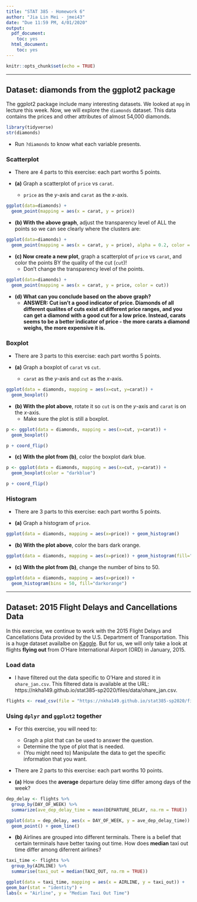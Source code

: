 ```yaml
---
title: "STAT 385 - Homework 6"
author: "Jia Lin Mei - jmei43"
date: "Due 11:59 PM, 4/01/2020"
output:
  pdf_document:
    toc: yes
  html_document:
    toc: yes
---
```


```r
knitr::opts_chunk$set(echo = TRUE)
```
***

## Dataset: diamonds from the ggplot2 package

The ggplot2 package include many interesting datasets. We looked at `mpg` in lecture this week. Now, we will explore the `diamonds` dataset. This data contains the prices and other attributes of almost 54,000 diamonds.

```r
library(tidyverse)
str(diamonds)
```

- Run `?diamonds` to know what each variable presents.

### Scatterplot

- There are 4 parts to this exercise: each part worths 5 points.

- **(a)** Graph a scatterplot of `price` vs `carat`.
  - `price` as the $y$-axis and `carat` as the $x$-axis.
  
```r
ggplot(data=diamonds) + 
  geom_point(mapping = aes(x = carat, y = price))
```

- **(b) With the above graph**, adjust the transparency level of ALL the points so we can see clearly where the clusters are:

```r
ggplot(data=diamonds) + 
  geom_point(mapping = aes(x = carat, y = price), alpha = 0.2, color = "blue")
```

- **(c) Now create a new plot**, graph a scatterplot of `price` vs `carat`, and color the points BY the quality of the cut (`cut`)!
  - Don't change the transparency level of the points.

```r
ggplot(data=diamonds) + 
  geom_point(mapping = aes(x = carat, y = price, color = cut))
```

- **(d) What can you conclude based on the above graph?**
  - **ANSWER: Cut isn't a good indicator of price. Diamonds of all different qualites of cuts exist at different price ranges, and you can get a diamond with a good cut for a low price. Instead, carats seems to be a better indicator of price - the more carats a diamond weighs, the more expensive it is.** 
  
### Boxplot

- There are 3 parts to this exercise: each part worths 5 points.

- **(a)** Graph a boxplot of `carat` vs `cut`.
  - `carat` as the $y$-axis and `cut` as the $x$-axis.
  
```r

ggplot(data = diamonds, mapping = aes(x=cut, y=carat)) + 
  geom_boxplot()

```

- **(b) With the plot above**, rotate it so `cut` is on the $y$-axis and `carat` is on the $x$-axis.
  - Make sure the plot is still a boxplot.
  
```r
p <- ggplot(data = diamonds, mapping = aes(x=cut, y=carat)) + 
  geom_boxplot()

p + coord_flip()
```

- **(c) With the plot from (b)**, color the boxplot dark blue.

```r
p <- ggplot(data = diamonds, mapping = aes(x=cut, y=carat)) + 
  geom_boxplot(color = "darkblue")

p + coord_flip()
```

### Histogram

- There are 3 parts to this exercise: each part worths 5 points.

- **(a)** Graph a histogram of `price`.
  
```r
ggplot(data = diamonds, mapping = aes(x=price)) + geom_histogram()
```

- **(b) With the plot above**, color the bars dark orange.
  
```r
ggplot(data = diamonds, mapping = aes(x=price)) + geom_histogram(fill="darkorange")
```

- **(c) With the plot from (b)**, change the number of bins to 50.

```r
ggplot(data = diamonds, mapping = aes(x=price)) + 
  geom_histogram(bins = 50, fill="darkorange")
```



***

## Dataset: 2015 Flight Delays and Cancellations Data

In this exercise, we continue to work with the 2015 Flight Delays and Cancellations Data provided by the U.S. Department of Transportation. This is a huge dataset availalbe on [Kaggle](https://www.kaggle.com/usdot/flight-delays#airports.csv). But for us, we will only take a look at flights **flying out** from O'Hare International Airport (ORD) in January, 2015.

### Load data

- I have filtered out the data specific to O'Hare and stored it in `ohare_jan.csv`. This filtered data is available at the URL: https://nkha149.github.io/stat385-sp2020/files/data/ohare_jan.csv.

```r
flights <- read_csv(file = "https://nkha149.github.io/stat385-sp2020/files/data/ohare_jan.csv")
```

### Using `dplyr` and `ggplot2` together

- For this exercise, you will need to:
  - Graph a plot that can be used to answer the question.
  - Determine the type of plot that is needed.
  - (You might need to) Manipulate the data to get the specific information that you want.
  
- There are 2 parts to this exercise: each part worths 10 points.

- **(a)** How does the **average** departure delay time differ among days of the week?
```r
dep_delay <- flights %>% 
  group_by(DAY_OF_WEEK) %>%
  summarize(ave_dep_delay_time = mean(DEPARTURE_DELAY, na.rm = TRUE))

ggplot(data = dep_delay, aes(x = DAY_OF_WEEK, y = ave_dep_delay_time)) +
  geom_point() + geom_line()
```

- **(b)** Airlines are grouped into different terminals. There is a belief that certain terminals have better taxing out time. How does **median** taxi out time differ among diferrent airlines?
```r
taxi_time <- flights %>%
  group_by(AIRLINE) %>%
  summarise(taxi_out = median(TAXI_OUT, na.rm = TRUE))

ggplot(data = taxi_time, mapping = aes(x = AIRLINE, y = taxi_out)) +
geom_bar(stat = "identity") +
labs(x = "Airline", y = "Median Taxi Out Time")

```






